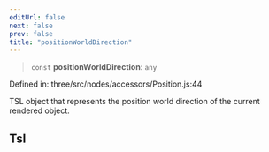 ```yaml
---
editUrl: false
next: false
prev: false
title: "positionWorldDirection"
---
```


> `const` **positionWorldDirection**: `any`

Defined in: three/src/nodes/accessors/Position.js:44

TSL object that represents the position world direction of the current rendered object.

## Tsl
